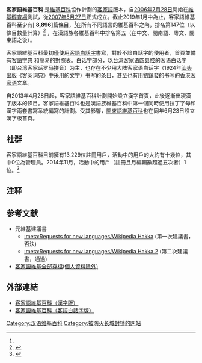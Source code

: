 {{Infobox website
| name = [[File:Wikipedia-favicon.png|16px]] 客家語維基百科<br />{{lang|hak|Hak-kâ-ngî Wikipedia}}
| screenshot = 
| logo = Wikipedia-logo-v2-hak.svg
| logo_size = 200px
| caption = 
| url = https://hak.wikipedia.org/
| commercial = 否
| location = {{USA}}[[佛羅里達州|佛羅里達州]][[邁阿密|邁阿密]]
| type = [[線上百科全書|線上百科全書]]
| language = [[客家语|客家语]]
| reg = 可选
| launch_date = 2007年5月27日
| owner = [[維基媒體基金會|維基媒體基金會]]
| author = 
}}
'''客家語維基百科'''<!--（Hakkâpedia）-->是[[維基百科|維基百科]]協作計劃的[[客家語|客家語]]版本，自[[2006年|2006年]][[7月28日|7月28日]]開始在[[WP:維基孵育場|維基孵育場]]測試，從[[2007年|2007年]][[5月27日|5月27日]]正式成立。截止2019年1月中為止，客家語維基百科至少有[{{fullurl:hak:Special:Statistics|action=raw}} '''8,896''']篇條目，<ref name="hak"/>在所有不同語言的維基百科之內，排名第147位（以條目數量計算）<ref>{{Cite web |url=https://meta.wikimedia.org/wiki/List_of_Wikipedias |title=List of Wikipedias |access-date=2020-07-08 |archive-date=2018-06-25 |archive-url=https://web.archive.org/web/20180625035830/https://meta.wikimedia.org/wiki/List_of_Wikipedias }}</ref> ，在漢語族各維基百科中排名第五（在中文、閩南語、粵文、閩東語之後）。

客家語維基百科最初僅使用[[客語白話字|客語白話字]]書寫，對於不諳白話字的使用者，首頁並備有[http://hakka.fhl.net/dict/index_hakka.html 客語字典] {{Wayback|url=http://hakka.fhl.net/dict/index_hakka.html |date=20140825044005 }}和簡易的對照表。白话字部分，以[[台湾客家语|台湾客家语]][[四县话|四县腔]]的客语白话字（即台湾客家话罗马拼音）为主，也存在不少用大陆客家语白话字（1924年[[汕头|汕头]]出版《客英词典》中采用的文字）书写的条目，甚至也有用[[劉鎮發|劉鎮發]]的{{tsl|en|Hagfa Pinyim|客语拼音}}书写的[[香港客家语|香港客家语]]文章。

自2013年4月28日起，客家語維基百科計劃開始設立漢字首頁，此後逐漸出現漢字版本的條目。客家語維基百科也是漢語族維基百科中第一個同時使用拉丁字母和漢字兩套書寫系統編寫的計劃。受其影響，[[Wikipedia:閩東語維基百科|閩東語維基百科]]也在同年6月23日設立漢字版首頁。

==社群==
客家語維基百科目前擁有13,229位註冊用戶，活動中的用戶的大約有十幾位，其中0位為管理員。2014年11月，活動中的用戶（註冊且月編輯數超過五次者）1位。<ref name="hak">{{cite web|title= Hakka Wikipedia at a glance March 2012|url= https://stats.wikimedia.org/EN/SummaryHAK.htm|access-date= 2020-07-08|archive-date= 2021-05-18|archive-url= https://web.archive.org/web/20210518145409/https://stats.wikimedia.org/EN/SummaryHAK.htm}}</ref>

==注释==
{{Reflist|2}}

==参考文献==
*元維基建議書
**[[:meta:Requests_for_new_languages/Wikipedia_Hakka|:meta:Requests for new languages/Wikipedia Hakka]] (第一次建議書，否決)
**[[:meta:Requests_for_new_languages/Wikipedia_Hakka_2|:meta:Requests for new languages/Wikipedia Hakka 2]] (第二次建議書，通過)
*[https://download.wikimedia.org/hakwiki/ 客家語維基全部存檔(個人資料除外)]

==外部連結==
*[[:w:hak:頭頁|客家語維基百科（漢字版）]]
*[[:w:hak:Thèu-ya̍p|客家語維基百科（客語白話字版）]]
{{漢語族維基百科}}
{{Chiwp}}
[[Category:汉语维基百科|Category:汉语维基百科]]
[[Category:被防火长城封锁的网站|Category:被防火长城封锁的网站]]